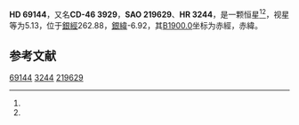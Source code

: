 {{Starbox begin
| name = HD 69144
}}
{{Starbox observe
| epoch = [[J2000.0|J2000.0]]
| constell = {{星座名待查}}<ref name=SIMBAD>{{cite web
 | url=http://simbad.u-strasbg.fr/simbad/sim-id?Ident=HR+3244
 | title =Pulsating variable Star
 | publisher=Centre de Données astronomiques de Strasbourg
 | work=SIMBAD
 | accessdate=2012-07-13}}</ref><ref name=DATA>{{cite web
 | url=http://vizier.u-strasbg.fr/viz-bin/VizieR-5?-out.add=.&-source=5050&-corr=PK=HR&-out.max=9999&HR=3244
 | title=VizieR Detailed Page
 | accessdate=2012-07-13
 | archive-date=2016-03-04
 | archive-url=https://web.archive.org/web/20160304235033/http://vizier.u-strasbg.fr/viz-bin/VizieR-5?-out.add=.&-source=5050&-corr=PK=HR&-out.max=9999&HR=3244
 | dead-url=no
 }}</ref>
| 星官 = 
| ra = {{RA|8|13|36.2}}<ref name=SIMBAD /><ref name=DATA />
| dec = {{DEC|-46|59|31}}<ref name=SIMBAD /><ref name=DATA />
| appmag_v = 5.13<ref name=SIMBAD /><ref name=DATA />
}}
{{Starbox character
| class = B2.5IV<ref name=SIMBAD /><ref name=DATA />
| b-v = -0.14<ref name=SIMBAD /><ref name=DATA />
| u-b = -0.63<ref name=SIMBAD /><ref name=DATA />
| r-i = <ref name=SIMBAD /><ref name=DATA />
| variable = 
}}
{{Starbox astrometry
| radial_v = -0.63
| prop_mo_ra = 25
| parallax = 
| p_error = 
}}
{{Starbox catalog
| names =CD-46 3929，[[SAO星表|SAO]] 219629，[[HD星表|HD]] 69144，[[HR星表|HR]] 3244}}
{{Starbox reference |Simbad=HR+3244}}
{{Starbox end}}

'''HD 69144'''，又名'''CD-46 3929'''，'''SAO 219629'''、'''HR 3244'''，是一颗恒星<ref name=SIMBAD /><ref name=DATA />，视星等为5.13，位于[[銀道座標系|銀經]]262.88，[[銀道座標系|銀緯]]-6.92，其[[B1900.0|B1900.0]]坐标为赤經{{RA|8|10|28.4}}，赤緯{{DEC|-46|-6.92|18}}。

== 参考文献 ==
{{reflist}}

{{star-stub}}

[[Category:HD和HDE天體|69144]]
[[Category:HR天體|3244]]
[[Category:SAO天體|219629]]
